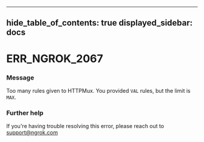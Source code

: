 

---
hide_table_of_contents: true
displayed_sidebar: docs
---


# ERR_NGROK_2067

### Message
Too many rules given to HTTPMux. You provided `VAL` rules, but the limit is `MAX`.

<ErrorDetails />



### Further help
If you're having trouble resolving this error, please reach out to [support@ngrok.com](mailto:support@ngrok.com?subject=Help%20with%20ERR_NGROK_2067)

